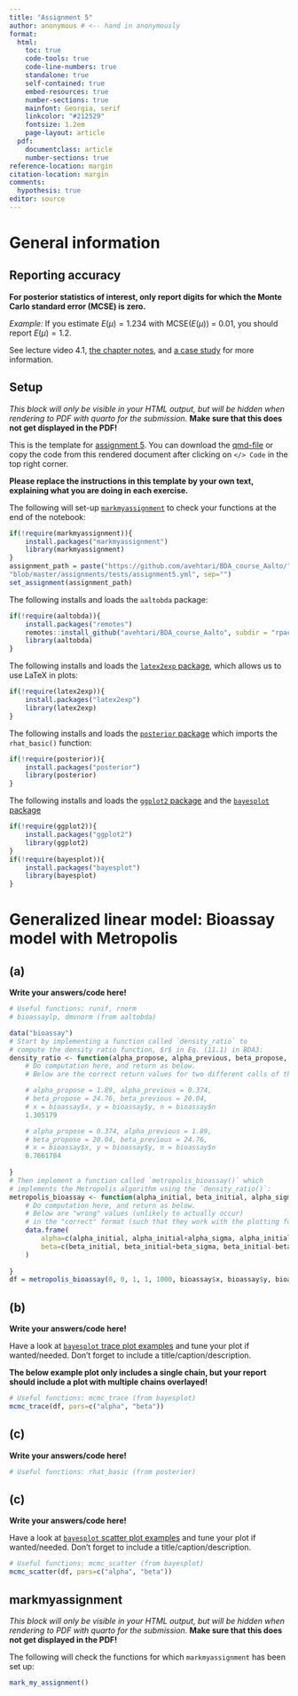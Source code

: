 ```yaml
---
title: "Assignment 5"
author: anonymous # <-- hand in anonymously
format: 
  html:
    toc: true
    code-tools: true
    code-line-numbers: true
    standalone: true
    self-contained: true
    embed-resources: true  
    number-sections: true
    mainfont: Georgia, serif
    linkcolor: "#212529"
    fontsize: 1.2em
    page-layout: article
  pdf:  
    documentclass: article
    number-sections: true
reference-location: margin
citation-location: margin 
comments:
  hypothesis: true
editor: source
---
```



# General information
::: {.callout-important}
# Reporting accuracy

**For posterior statistics of interest, only
report digits for which the Monte Carlo standard error (MCSE) is zero.**

*Example:* If you estimate $E(\mu)=1.234$ with MCSE($E(\mu)$) = 0.01,
you should report $E(\mu)=1.2$.

See lecture video 4.1, [the chapter
notes](https://avehtari.github.io/BDA_course_Aalto/chapter_notes/BDA_notes_ch10.pdf),
and [a case
study](https://avehtari.github.io/casestudies/Digits/digits.html) for
more information.
:::


:::: {.content-hidden when-format="pdf"}
::: {.callout-warning collapse=false}
 
## Setup 


*This block will only be visible in your HTML output, but will be hidden when rendering to PDF with quarto for the submission.*
**Make sure that this does not get displayed in the PDF!**
            



This is the template for [assignment 5](assignment5.html). You can download the [qmd-file](https://raw.githubusercontent.com/avehtari/BDA_course_Aalto/gh-pages/assignments/template5.qmd) or copy the code from this rendered document after clicking on `</> Code` in the top right corner.

**Please replace the instructions in this template by your own text, explaining what you are doing in each exercise.** 

The following will set-up [`markmyassignment`](https://github.com/MansMeg/markmyassignment) to check your functions at the end of the notebook:
 
```r
if(!require(markmyassignment)){
    install.packages("markmyassignment")
    library(markmyassignment)
}
assignment_path = paste("https://github.com/avehtari/BDA_course_Aalto/",
"blob/master/assignments/tests/assignment5.yml", sep="")
set_assignment(assignment_path)    
```       

The following installs and loads the `aaltobda` package:
```r
if(!require(aaltobda)){
    install.packages("remotes")
    remotes::install_github("avehtari/BDA_course_Aalto", subdir = "rpackage", upgrade="never")
    library(aaltobda)
}
```
The following installs and loads the [`latex2exp` package](https://github.com/stefano-meschiari/latex2exp), which allows us to use LaTeX in plots:
```r
if(!require(latex2exp)){
    install.packages("latex2exp")
    library(latex2exp)
}
```
The following installs and loads the [`posterior` package](https://github.com/stan-dev/posterior) which imports the `rhat_basic()` function:
```r
if(!require(posterior)){
    install.packages("posterior")
    library(posterior)
}
```
The following installs and loads the [`ggplot2` package](https://ggplot2.tidyverse.org/) and the [`bayesplot` package](https://mc-stan.org/bayesplot/index.html)
```r
if(!require(ggplot2)){
    install.packages("ggplot2")
    library(ggplot2)
}
if(!require(bayesplot)){
    install.packages("bayesplot")
    library(bayesplot)
}
```

:::
::::


# Generalized linear model: Bioassay model with Metropolis 
## (a)


**Write your answers/code here!**
```r
# Useful functions: runif, rnorm
# bioassaylp, dmvnorm (from aaltobda)

data("bioassay")
# Start by implementing a function called `density_ratio` to
# compute the density ratio function, $r$ in Eq. (11.1) in BDA3:
density_ratio <- function(alpha_propose, alpha_previous, beta_propose, beta_previous, x, y, n){
    # Do computation here, and return as below.
    # Below are the correct return values for two different calls of this function:

    # alpha_propose = 1.89, alpha_previous = 0.374,
    # beta_propose = 24.76, beta_previous = 20.04,
    # x = bioassay$x, y = bioassay$y, n = bioassay$n
    1.305179

    # alpha_propose = 0.374, alpha_previous = 1.89,
    # beta_propose = 20.04, beta_previous = 24.76,
    # x = bioassay$x, y = bioassay$y, n = bioassay$n
    0.7661784
    
}
# Then implement a function called `metropolis_bioassay()` which
# implements the Metropolis algorithm using the `density_ratio()`:
metropolis_bioassay <- function(alpha_initial, beta_initial, alpha_sigma, beta_sigma, no_draws, x, y, n){
    # Do computation here, and return as below.
    # Below are "wrong" values (unlikely to actually occur) 
    # in the "correct" format (such that they work with the plotting functions further down).
    data.frame(
        alpha=c(alpha_initial, alpha_initial+alpha_sigma, alpha_initial-alpha_sigma), 
        beta=c(beta_initial, beta_initial+beta_sigma, beta_initial-beta_sigma)
    )
    
}
df = metropolis_bioassay(0, 0, 1, 1, 1000, bioassay$x, bioassay$y, bioassay$n)
```


## (b)


**Write your answers/code here!**

Have a look at [`bayesplot` trace plot examples](http://mc-stan.org/bayesplot/reference/MCMC-traces.html#examples) and tune your plot if wanted/needed. Don't forget to include a title/caption/description.

**The below example plot only includes a single chain, but your report should include a plot with multiple chains overlayed!**
```r
# Useful functions: mcmc_trace (from bayesplot)
mcmc_trace(df, pars=c("alpha", "beta"))
```


## (c)


**Write your answers/code here!**
```r
# Useful functions: rhat_basic (from posterior)
```


## (c)


**Write your answers/code here!**

Have a look at [`bayesplot` scatter plot examples](https://mc-stan.org/bayesplot/reference/MCMC-scatterplots.html#examples) and tune your plot if wanted/needed. Don't forget to include a title/caption/description.
```r
# Useful functions: mcmc_scatter (from bayesplot)
mcmc_scatter(df, pars=c("alpha", "beta"))
```



:::: {.content-hidden when-format="pdf"}
::: {.callout-warning collapse=false}

## markmyassignment


*This block will only be visible in your HTML output, but will be hidden when rendering to PDF with quarto for the submission.*
**Make sure that this does not get displayed in the PDF!**
            


The following will check the functions for which `markmyassignment` has been set up:
 
```r
mark_my_assignment()    
```      

:::
::::

